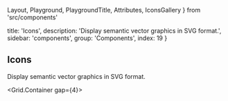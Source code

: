   Layout,
  Playground,
  PlaygroundTitle,
  Attributes,
  IconsGallery
} from 'src/components'

  title: 'Icons',
  description: 'Display semantic vector graphics in SVG format.',
  sidebar: 'components',
  group: 'Components',
  index: 19
}

## Icons

Display semantic vector graphics in SVG format.

<Grid.Container gap={4}>
  <Grid md={12}>
    <Title
      title="Installation"
      desc="Install the package in your project directory."
    />
    <Tabs initialValue="yarn" width="100%">
      <Tabs.Item label="Yarn" value="yarn">
        <Snippet width="100%">yarn add @bolio-ui/icons</Snippet>
      </Tabs.Item>
      <Tabs.Item label="npm" value="npm">
        <Snippet width="100%">npm i @bolio-ui/icons</Snippet>
      </Tabs.Item>
    </Tabs>
  </Grid>
</Grid.Container>

<Playground
  title="Import"
  scope={{ Smile, Grid }}
  code={`
<Grid.Container gap={2}>
  <Grid>
    <Smile />
  </Grid>
</Grid.Container>
`}
/>

<Playground
  title="Color"
  scope={{ Smile, Grid }}
  code={`
<Grid.Container gap={2}>
  <Grid>
    <Smile color="purple" />
  </Grid>
</Grid.Container>
`}
/>

<Playground
  title="Sizes"
  scope={{ Smile, Grid }}
  code={`
<Grid.Container gap={2}>
  <Grid>
    <Smile fontSize={16} />
  </Grid>
  <Grid>
    <Smile fontSize={20} />
  </Grid>
  <Grid>
    <Smile fontSize={24} />
  </Grid>
  <Grid>
    <Smile fontSize={28} />
  </Grid>
  <Grid>
    <Smile fontSize={32} />
  </Grid>
  <Grid>
    <Smile fontSize={36} />
  </Grid>
</Grid.Container>
`}
/>

<IconsGallery />

<Attributes edit="/pages/docs/components/icons.mdx">
<Attributes.Title>Icon.Props</Attributes.Title>

| Attribute    | Description  | Type            | Accepted values                  | Default |
| ------------ | ------------ | --------------- | -------------------------------- | ------- |
| **color**    | Icon color   | `string`        | -                                | -       |
| **fontSize** | Icon size    | `number`        | -                                | -       |
| ...          | Native props | `SVGAttributes` | `'id', 'name', 'className', ...` | -       |

</Attributes>

